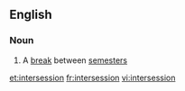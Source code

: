 ==English==

===Noun===
{{wikipedia}}
{{en-noun}}

# {{lb|en|US}} A [[break]] between [[semester]]s

[[et:intersession]]
[[fr:intersession]]
[[vi:intersession]]